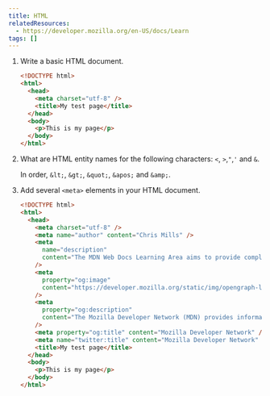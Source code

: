 ```yaml
---
title: HTML
relatedResources:
  - https://developer.mozilla.org/en-US/docs/Learn
tags: []
---
```


1. Write a basic HTML document.

   <Solution>

   ```html
   <!DOCTYPE html>
   <html>
     <head>
       <meta charset="utf-8" />
       <title>My test page</title>
     </head>
     <body>
       <p>This is my page</p>
     </body>
   </html>
   ```

   </Solution>

2. What are HTML entity names for the following characters: `<`, `>`,`"`,`'` and
   `&`.

   <Solution>

   In order, `&lt;`, `&gt;`, `&quot;`, `&apos;` and `&amp;`.

   </Solution>

3. Add several `<meta>` elements in your HTML document.

   <Solution>

   ```html nu hl=5..19
   <!DOCTYPE html>
   <html>
     <head>
       <meta charset="utf-8" />
       <meta name="author" content="Chris Mills" />
       <meta
         name="description"
         content="The MDN Web Docs Learning Area aims to provide complete beginners to the Web with all they need to know to get started with developing web sites and applications."
       />
       <meta
         property="og:image"
         content="https://developer.mozilla.org/static/img/opengraph-logo.png"
       />
       <meta
         property="og:description"
         content="The Mozilla Developer Network (MDN) provides information about Open Web technologies including HTML, CSS, and APIs for both Web sites and HTML5 Apps. It also documents Mozilla products, like Firefox OS."
       />
       <meta property="og:title" content="Mozilla Developer Network" />
       <meta name="twitter:title" content="Mozilla Developer Network" />
       <title>My test page</title>
     </head>
     <body>
       <p>This is my page</p>
     </body>
   </html>
   ```

   </Solution>
